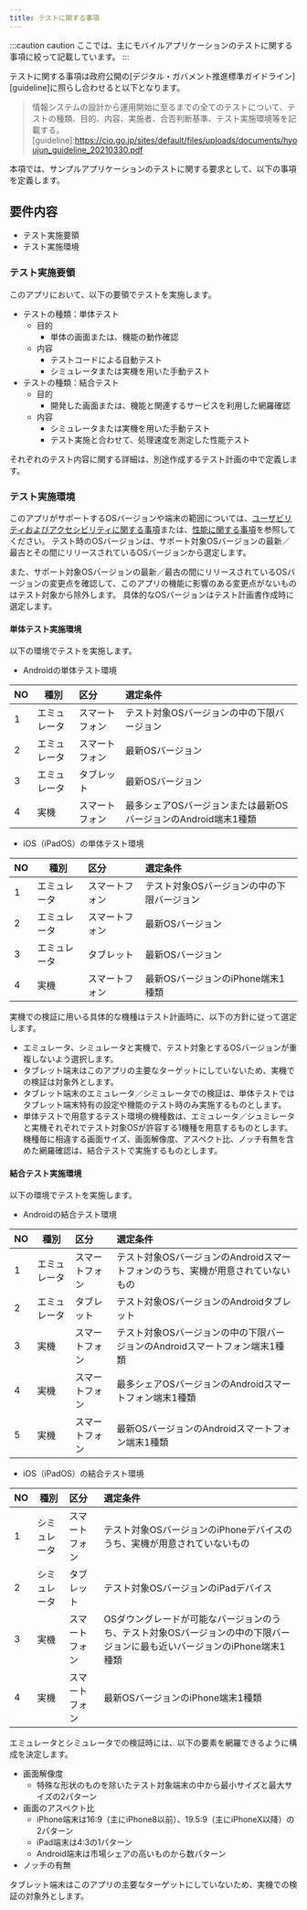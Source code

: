 ```yaml
---
title: テストに関する事項
---
```


:::caution caution
ここでは、主にモバイルアプリケーションのテストに関する事項に絞って記載しています。
:::

テストに関する事項は政府公開の[デジタル・ガバメント推進標準ガイドライン][guideline]に照らし合わせると以下となります。
>情報システムの設計から運用開始に至るまでの全てのテストについて、テストの種類、目的、内容、実施者、合否判断基準、テスト実施環境等を記載する。
[guideline]:<https://cio.go.jp/sites/default/files/uploads/documents/hyoujun_guideline_20210330.pdf>

本項では、サンプルアプリケーションのテストに関する要求として、以下の事項を定義します。

## 要件内容

- テスト実施要領
- テスト実施環境

### テスト実施要領

このアプリにおいて、以下の要領でテストを実施します。

- テストの種類：単体テスト
  - 目的
    - 単体の画面または、機能の動作確認
  - 内容
    - テストコードによる自動テスト
    - シミュレータまたは実機を用いた手動テスト
- テストの種類：結合テスト
  - 目的
    - 開発した画面または、機能と関連するサービスを利用した網羅確認
  - 内容
    - シミュレータまたは実機を用いた手動テスト
    - テスト実施と合わせて、処理速度を測定した性能テスト

それぞれのテスト内容に関する詳細は、別途作成するテスト計画の中で定義します。

### テスト実施環境

このアプリがサポートするOSバージョンや端末の範囲については、[ユーザビリティおよびアクセシビリティに関する事項][usability]または、[性能に関する事項][performance]を参照してください。
テスト時のOSバージョンは、サポート対象OSバージョンの最新／最古とその間にリリースされているOSバージョンから選定します。

また、サポート対象OSバージョンの最新／最古の間にリリースされているOSバージョンの変更点を確認して、このアプリの機能に影響のある変更点がないものはテスト対象から除外します。
具体的なOSバージョンはテスト計画書作成時に選定します。

[usability]:usability.mdx
[performance]:performance.mdx

#### 単体テスト実施環境

以下の環境でテストを実施します。

- Androidの単体テスト環境

| NO | 種別 | 区分 | 選定条件 |
| --- | --- | :--- | :--- |
| 1 | エミュレータ | スマートフォン | テスト対象OSバージョンの中の下限バージョン |
| 2 | エミュレータ | スマートフォン | 最新OSバージョン |
| 3 | エミュレータ | タブレット | 最新OSバージョン |
| 4 | 実機 | スマートフォン | 最多シェアOSバージョンまたは最新OSバージョンのAndroid端末1種類 |

- iOS（iPadOS）の単体テスト環境

| NO | 種別 | 区分 | 選定条件 |
| --- | --- | :--- | :--- |
| 1 | エミュレータ | スマートフォン | テスト対象OSバージョンの中の下限バージョン |
| 2 | エミュレータ | スマートフォン | 最新OSバージョン |
| 3 | エミュレータ | タブレット | 最新OSバージョン |
| 4 | 実機 | スマートフォン | 最新OSバージョンのiPhone端末1種類 |

実機での検証に用いる具体的な機種はテスト計画時に、以下の方針に従って選定します。

- エミュレータ、シミュレータと実機で、テスト対象とするOSバージョンが重複しないよう選択します。
- タブレット端末はこのアプリの主要なターゲットにしていないため、実機での検証は対象外とします。
- タブレット端末のエミュレータ／シミュレータでの検証は、単体テストではタブレット端末特有の設定や機能のテスト時のみ実施するものとします。
- 単体テストで用意するテスト環境の機種数は、エミュレータ／シュミレータと実機それぞれでテスト対象OSが許容する1機種を用意するものとします。機種毎に相違する画面サイズ、画面解像度、アスペクト比、ノッチ有無を含めた網羅確認は、結合テストで実施するものとします。

#### 結合テスト実施環境

以下の環境でテストを実施します。

- Androidの結合テスト環境

| NO | 種別 | 区分 | 選定条件 |
| --- | --- | :--- | :--- |
| 1 | エミュレータ | スマートフォン | テスト対象OSバージョンのAndroidスマートフォンのうち、実機が用意されていないもの |
| 2 | エミュレータ | タブレット | テスト対象OSバージョンのAndroidタブレット |
| 3 | 実機 | スマートフォン | テスト対象OSバージョンの中の下限バージョンのAndroidスマートフォン端末1種類 |
| 4 | 実機 | スマートフォン | 最多シェアOSバージョンのAndroidスマートフォン端末1種類 |
| 5 | 実機 | スマートフォン | 最新OSバージョンのAndroidスマートフォン端末1種類 |

- iOS（iPadOS）の結合テスト環境

| NO | 種別 | 区分 | 選定条件 |
| --- | --- | :--- | :--- |
| 1 | シミュレータ | スマートフォン | テスト対象OSバージョンのiPhoneデバイスのうち、実機が用意されていないもの |
| 2 | シミュレータ | タブレット | テスト対象OSバージョンのiPadデバイス |
| 3 | 実機 | スマートフォン | OSダウングレードが可能なバージョンのうち、テスト対象OSバージョンの中の下限バージョンに最も近いバージョンのiPhone端末1種類 |
| 4 | 実機 | スマートフォン | 最新OSバージョンのiPhone端末1種類 |

エミュレータとシミュレータでの検証時には、以下の要素を網羅できるように構成を決定します。

- 画面解像度
    - 特殊な形状のものを除いたテスト対象端末の中から最小サイズと最大サイズの2パターン
- 画面のアスペクト比
    - iPhone端末は16:9（主にiPhone8以前）、19.5:9（主にiPhoneX以降）の2パターン
    - iPad端末は4:3の1パターン
    - Android端末は市場シェアの高いものから数パターン
- ノッチの有無

タブレット端末はこのアプリの主要なターゲットにしていないため、実機での検証の対象外とします。
